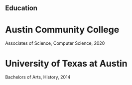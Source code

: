 ## Education

# Austin Community College
Associates of Science, Computer Science, 2020

# University of Texas at Austin
Bachelors of Arts, History, 2014